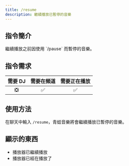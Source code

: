 ```yaml
---
title: /resume
description: 繼續播放已暫停的音樂
---
```


## 指令簡介
<Info>
繼續播放之前因使用 `/pause` 而暫停的音樂。
</Info>

## 指令需求
| 需要 DJ |	需要在頻道 | 需要正在播放 |
| :-----: | :-------: | :---------: |
|   ❎   |    ✅     |     ✅      |

## 使用方法
在聊天中輸入 `/resume`，青蛙音樂將會繼續播放已暫停的音樂。

## 顯示的東西
- 播放器已繼續播放
- 播放器已經在播放了